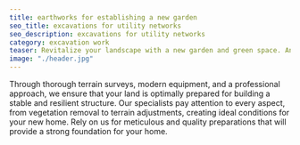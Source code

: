 ```yaml
---
title: earthworks for establishing a new garden
seo_title: excavations for utility networks
seo_description: excavations for utility networks
category: excavation work
teaser: Revitalize your landscape with a new garden and green space. And we will help you prepare the site for planting greenery. Turn nature into your own green paradise.
image: "./header.jpg"
---
```

<p>
Through thorough terrain surveys, modern equipment, and a professional approach, we ensure that your land is optimally prepared for building a stable and resilient structure. Our specialists pay attention to every aspect, from vegetation removal to terrain adjustments, creating ideal conditions for your new home. Rely on us for meticulous and quality preparations that will provide a strong foundation for your home.
</p>